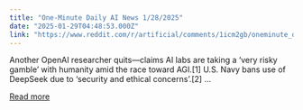 ```yaml
---
title: "One-Minute Daily AI News 1/28/2025"
date: "2025-01-29T04:48:53.000Z"
link: "https://www.reddit.com/r/artificial/comments/1icm2gb/oneminute_daily_ai_news_1282025/"
---
```


Another OpenAI researcher quits—claims AI labs are taking a ‘very risky gamble’ with humanity amid the race toward AGI.[1]
 U.S. Navy bans use of DeepSeek due to ‘security and ethical concerns’.[2] 
 ...

[Read more](https://www.reddit.com/r/artificial/comments/1icm2gb/oneminute_daily_ai_news_1282025/)
